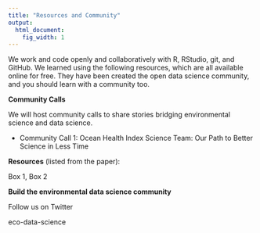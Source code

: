 ```yaml
---
title: "Resources and Community"
output:
  html_document:
    fig_width: 1
---
```


We work and code openly and collaboratively with R, RStudio, git, and GitHub. 
We learned using the following resources, which are all available online for free. They have been created the open data science community, and you should learn with a community too. 

**Community Calls** <!---https://github.com/ropensci/commcalls/issues--->

We will host community calls to share stories bridging environmental science and data science. 

- Community Call 1: Ocean Health Index Science Team: Our Path to Better Science in Less Time

**Resources** (listed from the paper):

Box 1, Box 2

**Build the environmental data science community**

Follow us on Twitter
<!--- 
@OHIscience
@juliesquid
@jafflerbach
@oharac
@ben_d_best
@BSHalpern
--->  
  
eco-data-science

